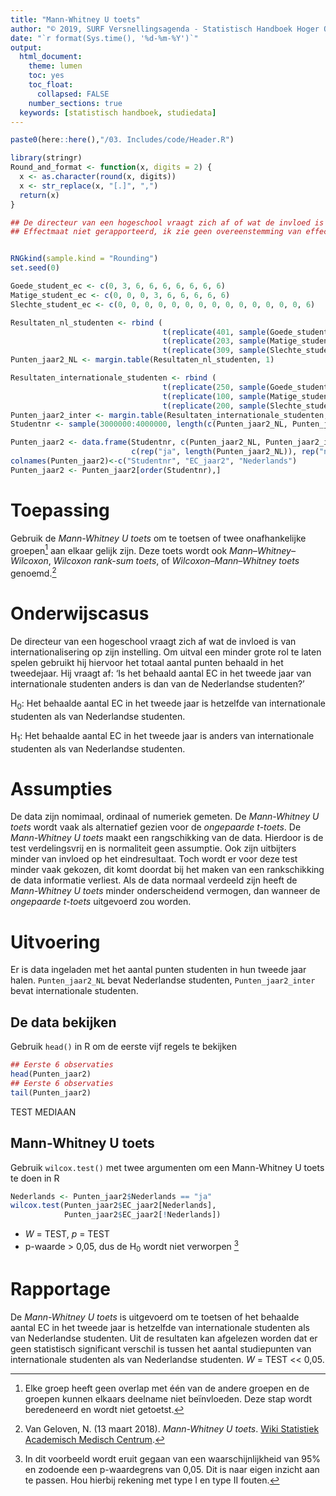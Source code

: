```yaml
---
title: "Mann-Whitney U toets"
author: "© 2019, SURF Versnellingsagenda - Statistisch Handboek Hoger Onderwijs"
date: "`r format(Sys.time(), '%d-%m-%Y')`"
output:
  html_document:
    theme: lumen
    toc: yes
    toc_float: 
      collapsed: FALSE 
    number_sections: true
  keywords: [statistisch handboek, studiedata]
---
```


<style>
`r htmltools::includeHTML(paste0(here::here(),"/03. Includes/css/Stylesheet_SHHO.css"))`
</style>

```r
paste0(here::here(),"/03. Includes/code/Header.R")
```

<!-- ## BLOK: Functiedefinities.R -->
```r
library(stringr)
Round_and_format <- function(x, digits = 2) {
  x <- as.character(round(x, digits))
  x <- str_replace(x, "[.]", ",")
  return(x)
}
```
<!-- ## /BLOK: Functiedefinities.R -->
<!-- ## BLOK: Data-aanmaken.R -->
```r
## De directeur van een hogeschool vraagt zich af of wat de invloed is van internationalisering op zijn instelling. Hij gebruikt hiervoor het totaal aantal punten behaald in het tweedejaar zodat uitval een minder grote rol speelt. Hij vraagt zich daarom af: is het behaald aantal EC in het tweede jaar van internationale studenten hoger dan van de Nederlandse studenten?
## Effectmaat niet gerapporteerd, ik zie geen overeenstemming van effectmaten bij de MW U 


RNGkind(sample.kind = "Rounding")
set.seed(0)

Goede_student_ec <- c(0, 3, 6, 6, 6, 6, 6, 6, 6)
Matige_student_ec <- c(0, 0, 0, 3, 6, 6, 6, 6, 6)
Slechte_student_ec <- c(0, 0, 0, 0, 0, 0, 0, 0, 0, 0, 0, 0, 0, 0, 6)

Resultaten_nl_studenten <- rbind (
                                  t(replicate(401, sample(Goede_student_ec, 11, replace = TRUE))), 
                                  t(replicate(203, sample(Matige_student_ec, 11, replace = TRUE))),
                                  t(replicate(309, sample(Slechte_student_ec, 11, replace = TRUE))))
Punten_jaar2_NL <- margin.table(Resultaten_nl_studenten, 1)

Resultaten_internationale_studenten <- rbind (
                                  t(replicate(250, sample(Goede_student_ec, 11, replace = TRUE))), 
                                  t(replicate(100, sample(Matige_student_ec, 11, replace = TRUE))),
                                  t(replicate(200, sample(Slechte_student_ec, 11, replace = TRUE))))
Punten_jaar2_inter <- margin.table(Resultaten_internationale_studenten, 1)
Studentnr <- sample(3000000:4000000, length(c(Punten_jaar2_NL, Punten_jaar2_inter)))

Punten_jaar2 <- data.frame(Studentnr, c(Punten_jaar2_NL, Punten_jaar2_inter), 
                           c(rep("ja", length(Punten_jaar2_NL)), rep("nee", length(Punten_jaar2_inter))))
colnames(Punten_jaar2)<-c("Studentnr", "EC_jaar2", "Nederlands")
Punten_jaar2 <- Punten_jaar2[order(Studentnr),]
```
<!-- ## /BLOK: Data-aanmaken.R -->
# Toepassing
Gebruik de *Mann-Whitney U toets* om te toetsen of twee onafhankelijke groepen[^1] aan elkaar gelijk zijn. Deze toets wordt ook *Mann–Whitney–Wilcoxon*, *Wilcoxon rank-sum toets*, of *Wilcoxon–Mann–Whitney toets* genoemd.[^2]

# Onderwijscasus
De directeur van een hogeschool vraagt zich af wat de invloed is van internationalisering op zijn instelling. Om uitval een minder grote rol te laten spelen gebruikt hij hiervoor het totaal aantal punten behaald in het tweedejaar. Hij vraagt af: ‘Is het behaald aantal EC in het tweede jaar van internationale studenten anders is dan van de Nederlandse studenten?’ 

H~0~: Het behaalde aantal EC in het tweede jaar is hetzelfde van internationale studenten als van Nederlandse studenten. 

H~1~: Het behaalde aantal EC in het tweede jaar is anders van internationale studenten als van Nederlandse studenten.

# Assumpties
De data zijn nomimaal, ordinaal of numeriek gemeten. De *Mann-Whitney U toets* wordt vaak als alternatief gezien voor de *ongepaarde t-toets*. De *Mann-Whitney U toets* maakt een rangschikking van de data. Hierdoor is de test verdelingsvrij en is normaliteit geen assumptie. Ook zijn uitbijters minder van invloed op het eindresultaat. Toch wordt er voor deze test minder vaak gekozen, dit komt doordat bij het maken van een rankschikking de data informatie verliest. Als de data normaal verdeeld zijn heeft de *Mann-Whitney U toets* minder onderscheidend vermogen, dan wanneer de *ongepaarde t-toets* uitgevoerd zou worden.

# Uitvoering 
Er is data ingeladen met het aantal punten studenten in hun tweede jaar halen. `Punten_jaar2_NL` bevat Nederlandse studenten, `Punten_jaar2_inter` bevat internationale studenten. 

## De data bekijken
Gebruik `head()` in R om de eerste vijf regels te bekijken

<!-- ## BLOK: Data-bekijken.R -->
```r
## Eerste 6 observaties
head(Punten_jaar2)
## Eerste 6 observaties
tail(Punten_jaar2)
```
<!-- ## /BLOK: Data-bekijken.R -->

TEST MEDIAAN


## Mann-Whitney U toets
Gebruik `wilcox.test()` met twee argumenten om een Mann-Whitney U toets te doen in R
<!-- ## BLOK: Mann-Whitney-U-toets.R -->
```r
Nederlands <- Punten_jaar2$Nederlands == "ja"
wilcox.test(Punten_jaar2$EC_jaar2[Nederlands], 
            Punten_jaar2$EC_jaar2[!Nederlands])
```
<!-- ## /BLOK: Mann-Whitney-U-toets.R -->
* *W* = TEST, *p* = TEST
* p-waarde > 0,05, dus de H~0~ wordt niet verworpen [^3]

# Rapportage
De *Mann-Whitney U toets* is uitgevoerd om te toetsen of het behaalde aantal EC in het tweede jaar is hetzelfde van internationale studenten als van Nederlandse studenten. Uit de resultaten kan afgelezen worden dat er geen statistisch significant verschil is tussen het aantal studiepunten van internationale studenten als van Nederlandse studenten. *W* = TEST << 0,05.  

[^1]: Elke groep heeft geen overlap met één van de andere groepen en de groepen kunnen elkaars deelname niet beïnvloeden. Deze stap wordt beredeneerd en wordt niet getoetst.  
[^2]: Van Geloven, N. (13 maart 2018). *Mann-Whitney U toets*. [Wiki Statistiek Academisch Medisch Centrum](https://wikistatistiek.amc.nl/index.php/Mann-Whitney_U_toets).
[^3]: In dit voorbeeld wordt eruit gegaan van een waarschijnlijkheid van 95% en zodoende een p-waardegrens van 0,05. Dit is naar eigen inzicht aan te passen. Hou hierbij rekening met type I en type II fouten.